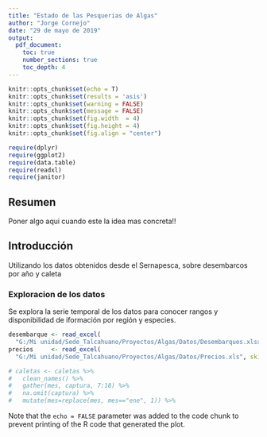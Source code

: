 ```yaml
---
title: "Estado de las Pesquerias de Algas"
author: "Jorge Cornejo"
date: "29 de mayo de 2019"
output:
  pdf_document:
    toc: true
    number_sections: true
    toc_depth: 4
---
```


```r
knitr::opts_chunk$set(echo = T)
knitr::opts_chunk$set(results = 'asis')
knitr::opts_chunk$set(warning = FALSE)
knitr::opts_chunk$set(message = FALSE)
knitr::opts_chunk$set(fig.width  = 4)
knitr::opts_chunk$set(fig.height = 4)
knitr::opts_chunk$set(fig.align = "center")

```

```r
require(dplyr)
require(ggplot2)
require(data.table)
require(readxl)
require(janitor)
```


## Resumen

Poner algo aqui cuando este la idea mas concreta!!

## Introducción

Utilizando los datos obtenidos desde el Sernapesca, sobre desembarcos por año y caleta

### Exploracion de los datos

Se explora la serie temporal de los datos para conocer rangos y disponibilidad de iformación por región y especies.



```r
desembarque <- read_excel(
  "G:/Mi unidad/Sede_Talcahuano/Proyectos/Algas/Datos/Desembarques.xlsx", skip = 1)
precios     <- read_excel(
  "G:/Mi unidad/Sede_Talcahuano/Proyectos/Algas/Datos/Precios.xls", skip = 1)

# caletas <- caletas %>%
#   clean_names() %>%
#   gather(mes, captura, 7:18) %>%
#   na.omit(captura) %>%
#   mutate(mes=replace(mes, mes=="ene", 1)) %>% 
```

Note that the `echo = FALSE` parameter was added to the code chunk to prevent printing of the R code that generated the plot.
